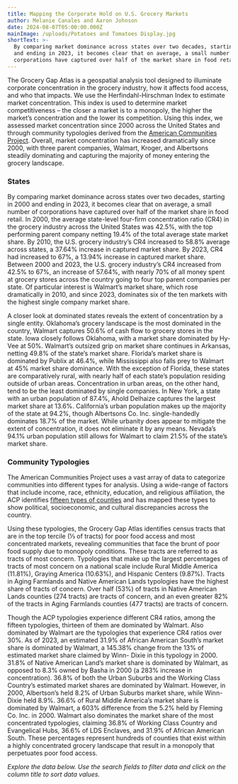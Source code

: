 ```yaml
---
title: Mapping the Corporate Hold on U.S. Grocery Markets
author: Melanie Canales and Aaron Johnson
date: 2024-08-07T05:00:00.000Z
mainImage: /uploads/Potatoes and Tomatoes Display.jpg
shortText: >-
  By comparing market dominance across states over two decades, starting in 2000
  and ending in 2023, it becomes clear that on average, a small number of
  corporations have captured over half of the market share in food retail.
---
```


The Grocery Gap Atlas is a geospatial analysis tool designed to illuminate corporate concentration in the grocery industry, how it affects food access, and who that impacts. We use the Herfindahl-Hirschman Index to estimate market concentration. This index is used to determine market competitiveness – the closer a market is to a monopoly, the higher the market’s concentration and the lower its competition. Using this index, we assessed market concentration since 2000 across the United States and through community typologies derived from the [American Communities Project](https://www.americancommunities.org/about/#overview). Overall, market concentration has increased dramatically since 2000, with three parent companies, Walmart, Kroger, and Albertsons steadily dominating and capturing the majority of money entering the grocery landscape.

### States

By comparing market dominance across states over two decades, starting in 2000 and ending in 2023, it becomes clear that on average, a small number of corporations have captured over half of the market share in food retail. In 2000, the average state-level four-firm concentration ratio (CR4) in the grocery industry across the United States was 42.5%, with the top performing parent company netting 19.4% of the total average state market share. By 2010, the U.S. grocery industry’s CR4 increased to 58.8% average across states, a 37.64% increase in captured market share. By 2023, CR4 had increased to 67%, a 13.94% increase in captured market share. Between 2000 and 2023, the U.S. grocery industry’s CR4 increased from 42.5% to 67%, an increase of 57.64%, with nearly 70% of all money spent at grocery stores across the country going to four top parent companies per state. Of particular interest is Walmart’s market share, which rose dramatically in 2010, and since 2023, dominates six of the ten markets with the highest single company market share.

A closer look at dominated states reveals the extent of concentration by a single entity. Oklahoma’s grocery landscape is the most dominated in the country, Walmart captures 50.6% of cash flow to grocery stores in the state. Iowa closely follows Oklahoma, with a market share dominated by Hy-Vee at 50%. Walmart’s outsized grip on market share continues in Arkansas, netting 49.8% of the state’s market share. Florida’s market share is dominated by Publix at 46.4%, while Mississippi also falls prey to Walmart at 45% market share dominance. With the exception of Florida, these states are comparatively rural, with nearly half of each state’s population residing outside of urban areas. Concentration in urban areas, on the other hand, tend to be the least dominated by single companies. In New York, a state with an urban population of 87.4%, Ahold Delhaize captures the largest market share at 13.6%. California’s urban population makes up the majority of the state at 94.2%, though Albertsons Co. Inc. single-handedly dominates 18.7% of the market. While urbanity does appear to mitigate the extent of concentration, it does not eliminate it by any means. Nevada’s 94.1% urban population still allows for Walmart to claim 21.5% of the state’s market share. 

### Community Typologies

The American Communities Project uses a vast array of data to categorize communities into different types for analysis. Using a wide-range of factors that include income, race, ethnicity, education, and religious affiliation, the ACP identifies [fifteen types of counties](https://www.americancommunities.org) and has mapped these types to show political, socioeconomic, and cultural discrepancies across the country. 

Using these typologies, the Grocery Gap Atlas identifies census tracts that are in the top tercile (⅓ of tracts) for poor food access and most concentrated markets, revealing communities that face the brunt of poor food supply due to monopoly conditions. These tracts are referred to as tracts of most concern. Typologies that make up the largest percentages of tracts of most concern on a national scale include Rural Middle America (11.81%), Graying America (10.63%), and Hispanic Centers (9.87%). Tracts in Aging Farmlands and Native American Lands typologies have the highest share of tracts of concern. Over half (53%) of tracts in Native American Lands counties (274 tracts) are tracts of concern, and an even greater 82% of the tracts in Aging Farmlands counties (477 tracts) are tracts of concern.

Though the ACP typologies experience different CR4 ratios, among the fifteen typologies, thirteen of them are dominated by Walmart. Also dominated by Walmart are the typologies that experience CR4 ratios over 30%. As of 2023, an estimated 31.9% of African American South’s market share is dominated by Walmart, a 145.38% change from the 13% of estimated market share claimed by Winn- Dixie in this typology in 2000. 31.8% of Native American Land’s market share is dominated by Walmart, as opposed to 8.3% owned by Basha in 2000 (a 283% increase in concentration). 36.8% of both the Urban Suburbs and the Working Class Country’s estimated market shares are dominated by Walmart. However, in 2000, Albertson’s held 8.2% of Urban Suburbs market share, while Winn-Dixie held 8.9%. 36.6% of Rural Middle America’s market share is dominated by Walmart, a 603% difference from the 5.2% held by Fleming Co. Inc. in 2000. Walmart also dominates the market share of the most concentrated typologies, claiming 36.8% of Working Class Country and Evangelical Hubs, 36.6% of LDS Enclaves, and 31.9% of African American South. These percentages represent hundreds of counties that exist within a highly concentrated grocery landscape that result in a monopoly that perpetuates poor food access.

*Explore the data below. Use the search fields to filter data and click on the column title to sort data  values.*

<PostWidget widget="SortableMarketTable" />
